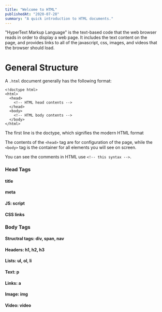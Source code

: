 ```yaml
---
title: "Welcome to HTML"
publishedAt: "2020-07-28"
summary: "A quick introduction to HTML documents."
---
```


"HyperText Markup Language" is the text-based code that the web browser reads in order to display a web page. It includes the text content on the page, and provides links to all of the javascript, css, images, and videos that the browser should load.

# General Structure

A `.html` document generally has the following format:

```
<!doctype html>
<html>
  <head>
    <!-- HTML head contents -->
  </head>
  <body>
    <!-- HTML body contents -->
  </body>
</html>
```

The first line is the doctype, which signifies the modern HTML format

The contents of the `<head>` tag are for configuration of the page, while the `<body>` tag is the container for all elements you will see on screen.

You can see the comments in HTML use `<!-- this syntax -->`.

### Head Tags

#### title

#### meta

#### JS: script

#### CSS links

### Body Tags

#### Structral tags: div, span, nav

#### Headers: h1, h2, h3

#### Lists: ul, ol, li

#### Text: p

#### Links: a

#### Image: img

#### Video: video

<!--- © Aven LLC and Aven Contributors. Licensed under Creative Commons CC BY-NC-SA 4.0 https://creativecommons.org/licenses/by-nc-sa/4.0/ -->
